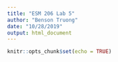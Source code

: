 ```yaml
---
title: "ESM 206 Lab 5"
author: "Benson Truong"
date: "10/28/2019"
output: html_document
---
```


```r
knitr::opts_chunk$set(echo = TRUE)
```

